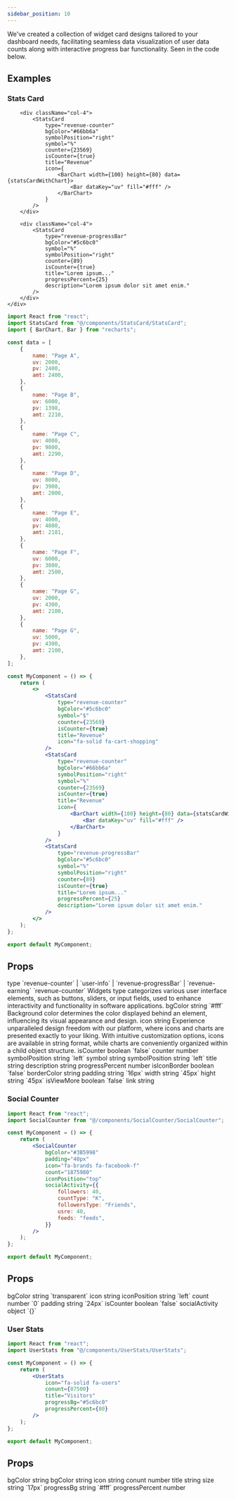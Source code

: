 ```yaml
---
sidebar_position: 10
---
```


We've created a collection of widget card designs tailored to your dashboard needs, facilitating seamless data visualization of user data counts along with interactive progress bar functionality. Seen in the code below.



## Examples

### Stats Card

<CodePreview>
    <div className="d-flex gap-2">
        <div className="col-4">
            <StatsCard
                type="revenue-counter"
                bgColor="#5c6bc0"
                symbol="$"
                counter={23569}
                isCounter={true}
                title="Revenue"
                icon="fa-solid fa-cart-shopping"
            />
        </div>

        <div className="col-4">
            <StatsCard
                type="revenue-counter"
                bgColor="#66bb6a"
                symbolPosition="right"
                symbol="%"
                counter={23569}
                isCounter={true}
                title="Revenue"
                icon={
                    <BarChart width={100} height={80} data={statsCardWithChart}>
                        <Bar dataKey="uv" fill="#fff" />
                    </BarChart>
                }
            />
        </div>

        <div className="col-4">
            <StatsCard
                type="revenue-progressBar"
                bgColor="#5c6bc0"
                symbol="%"
                symbolPosition="right"
                counter={89}
                isCounter={true}
                title="Lorem ipsum..."
                progressPercent={25}
                description="Lorem ipsum dolor sit amet enim."
            />
        </div>
    </div>

</CodePreview>

```jsx title="Widgets"
import React from "react";
import StatsCard from "@/components/StatsCard/StatsCard";
import { BarChart, Bar } from "recharts";

const data = [
    {
        name: "Page A",
        uv: 2000,
        pv: 2400,
        amt: 2400,
    },
    {
        name: "Page B",
        uv: 6000,
        pv: 1398,
        amt: 2210,
    },
    {
        name: "Page C",
        uv: 4000,
        pv: 9800,
        amt: 2290,
    },
    {
        name: "Page D",
        uv: 8000,
        pv: 3908,
        amt: 2000,
    },
    {
        name: "Page E",
        uv: 4000,
        pv: 4800,
        amt: 2181,
    },
    {
        name: "Page F",
        uv: 6000,
        pv: 3800,
        amt: 2500,
    },
    {
        name: "Page G",
        uv: 2000,
        pv: 4300,
        amt: 2100,
    },
    {
        name: "Page G",
        uv: 5000,
        pv: 4300,
        amt: 2100,
    },
];

const MyComponent = () => {
    return (
        <>
            <StatsCard
                type="revenue-counter"
                bgColor="#5c6bc0"
                symbol="$"
                counter={23569}
                isCounter={true}
                title="Revenue"
                icon="fa-solid fa-cart-shopping"
            />
            <StatsCard
                type="revenue-counter"
                bgColor="#66bb6a"
                symbolPosition="right"
                symbol="%"
                counter={23569}
                isCounter={true}
                title="Revenue"
                icon={
                    <BarChart width={100} height={80} data={statsCardWithChart}>
                        <Bar dataKey="uv" fill="#fff" />
                    </BarChart>
                }
            />
            <StatsCard
                type="revenue-progressBar"
                bgColor="#5c6bc0"
                symbol="%"
                symbolPosition="right"
                counter={89}
                isCounter={true}
                title="Lorem ipsum..."
                progressPercent={25}
                description="Lorem ipsum dolor sit amet enim."
            />
        </>
    );
};

export default MyComponent;
```

## Props

<FeatureTable>
    <tr>
        <td>type</td>
        <td>
            `revenue-counter` |
             `user-info` |
              `revenue-progressBar` |
            `revenue-earning`
        </td>
        <td>`revenue-counter`</td>
        <td>
            Widgets type categorizes various user interface elements, such as buttons, sliders, or input fields, used to enhance interactivity and functionality in software applications.
        </td>
    </tr>
    <tr>
        <td>bgColor</td>
        <td>string</td>
        <td>`#fff`</td>
        <td>Background color determines the color displayed behind an element, influencing its visual appearance and design.</td>
    </tr>
    <tr>
        <td>icon</td>
        <td>string</td>
        <td></td>
        <td>
        Experience unparalleled design freedom with our platform, where icons and charts are presented exactly to your liking. With intuitive customization options, icons are available in string format, while charts are conveniently organized within a child object structure.
        </td>
    </tr>
    <tr>
        <td>isCounter</td>
        <td>boolean</td>
        <td>`false`</td>
        <td></td>
    </tr>
    <tr>
        <td>counter</td>
        <td>number</td>
        <td></td>
        <td></td>
    </tr>
    <tr>
        <td>symbolPosition</td>
        <td>string</td>
        <td>`left`</td>
        <td></td>
    </tr>
    <tr>
        <td>symbol</td>
        <td>string</td>
        <td></td>
        <td></td>
    </tr>
    <tr>
        <td>symbolPosition</td>
        <td>string</td>
        <td>`left`</td>
        <td></td>
    </tr>
    <tr>
        <td>title</td>
        <td>string</td>
        <td></td>
        <td></td>
    </tr>
    <tr>
        <td>description</td>
        <td>string</td>
        <td></td>
        <td></td>
    </tr>
    <tr>
        <td>progressPercent</td>
        <td>number</td>
        <td></td>
        <td></td>
    </tr>
    <tr>
        <td>isIconBorder</td>
        <td>boolean</td>
        <td>`false`</td>
        <td></td>
    </tr>
    <tr>
        <td>borderColor</td>
        <td>string</td>
        <td></td>
        <td></td>
    </tr>
    <tr>
        <td>padding</td>
        <td>string</td>
        <td>`16px`</td>
        <td></td>
    </tr>
    <tr>
        <td>width</td>
        <td>string</td>
        <td>`45px`</td>
        <td></td>
    </tr>
    <tr>
        <td>hight</td>
        <td>string</td>
        <td>`45px`</td>
        <td></td>
    </tr>
    <tr>
        <td>isViewMore</td>
        <td>boolean</td>
        <td>`false`</td>
        <td></td>
    </tr>
    <tr>
        <td>link</td>
        <td>string</td>
        <td></td>
        <td></td>
    </tr>
</FeatureTable>

### Social Counter

<CodePreview>
    <div className="col-4">
        <SocialCounter
            bgColor="#3B5998"
            padding="40px"
            icon="fa-brands fa-facebook-f"
            count="1875980"
            iconPosition="top"
            socialActivity={{
                followers: 40,
                countType: "K",
                followersType: "Friends",
                usre: 40,
                feeds: "feeds",
            }}
        />
    </div>
</CodePreview>

```jsx title="Widgets"
import React from "react";
import SocialCounter from "@/components/SocialCounter/SocialCounter";

const MyComponent = () => {
    return (
        <SocialCounter
            bgColor="#3B5998"
            padding="40px"
            icon="fa-brands fa-facebook-f"
            count="1875980"
            iconPosition="top"
            socialActivity={{
                followers: 40,
                countType: "K",
                followersType: "Friends",
                usre: 40,
                feeds: "feeds",
            }}
        />
    );
};

export default MyComponent;
```

## Props

<FeatureTable>
    <tr>
        <td>bgColor</td>
        <td>string</td>
        <td>`transparent`</td>
        <td></td>
    </tr>
    <tr>
        <td>icon</td>
        <td>string</td>
        <td></td>
        <td></td>
    </tr>
    <tr>
        <td>iconPosition</td>
        <td>string</td>
        <td>`left`</td>
        <td></td>
    </tr>
    <tr>
        <td>count</td>
        <td>number</td>
        <td>`0`</td>
        <td></td>
    </tr>
    <tr>
        <td>padding</td>
        <td>string</td>
        <td>`24px`</td>
        <td></td>
    </tr>
    <tr>
        <td>isCounter</td>
        <td>boolean</td>
        <td>`false`</td>
        <td></td>
    </tr>
    <tr>
        <td>socialActivity</td>
        <td>object</td>
        <td>`{}`</td>
        <td></td>
    </tr>
</FeatureTable>

### User Stats

<CodePreview>
    <div className="col-4">
        <UserStats
            icon="fa-solid fa-users"
            conunt={87500}
            title="Visitors"
            progressBg="#5c6bc0"
            progressPercent={80}
        />
    </div>
</CodePreview>

```jsx title="Widgets"
import React from "react";
import UserStats from "@/components/UserStats/UserStats";

const MyComponent = () => {
    return (
        <UserStats
            icon="fa-solid fa-users"
            conunt={87500}
            title="Visitors"
            progressBg="#5c6bc0"
            progressPercent={80}
        />
    );
};

export default MyComponent;
```

## Props

<FeatureTable>
    <tr>
        <td>bgColor</td>
        <td>string</td>
        <td></td>
        <td></td>
    </tr>
    <tr>
        <td>bgColor</td>
        <td>string</td>
        <td></td>
        <td></td>
    </tr>
    <tr>
        <td>icon</td>
        <td>string</td>
        <td></td>
        <td></td>
    </tr>
    <tr>
        <td>conunt</td>
        <td>number</td>
        <td></td>
        <td></td>
    </tr>
    <tr>
        <td>title</td>
        <td>string</td>
        <td></td>
        <td></td>
    </tr>
    <tr>
        <td>size</td>
        <td>string</td>
        <td>`17px`</td>
        <td></td>
    </tr>
    <tr>
        <td>progressBg</td>
        <td>string</td>
        <td>`#fff`</td>
        <td></td>
    </tr>
    <tr>
        <td>progressPercent</td>
        <td>number</td>
        <td></td>
        <td></td>
    </tr>
</FeatureTable>

